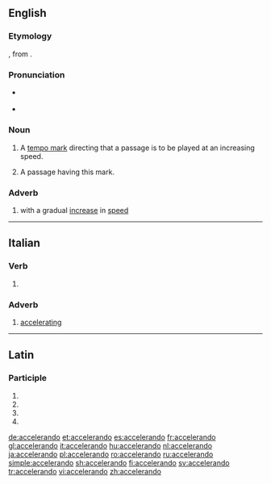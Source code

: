 ==English==

===Etymology===
{{borrowing|it|accelerando|lang=en}}, from {{etyl|la|en}} {{term|accelero|lang=la}}.

===Pronunciation===
* {{a|US}} {{IPA|/ɑ.ˌtʃɛl.ə.ˈɹɑn.do/|lang=en}}
* {{a|UK}} {{IPA|/æksɛləˈɹændəʊ/|lang=en}}

===Noun===
{{en-noun}}

# {{context|music|lang=en}} A [[tempo mark]] directing that a passage is to be played at an increasing speed.
# {{context|music|lang=en}} A passage having this mark.

===Adverb===
{{head|en}}

# {{context|music|lang=en}} with a gradual [[increase]] in [[speed]]

----

==Italian==

===Verb===
{{head|it|gerund}}

# {{gerund of|accelerare|lang=it}}

===Adverb===
{{it-adv}}

# [[accelerating]]

----

==Latin==

===Participle===
{{la-part-form|accelerandō}}

# {{inflection of|accelerandus||dat|m|s|lang=la}}
# {{inflection of|accelerandus||dat|n|s|lang=la}}
# {{inflection of|accelerandus||abl|m|s|lang=la}}
# {{inflection of|accelerandus||abl|n|s|lang=la}}

[[de:accelerando]]
[[et:accelerando]]
[[es:accelerando]]
[[fr:accelerando]]
[[gl:accelerando]]
[[it:accelerando]]
[[hu:accelerando]]
[[nl:accelerando]]
[[ja:accelerando]]
[[pl:accelerando]]
[[ro:accelerando]]
[[ru:accelerando]]
[[simple:accelerando]]
[[sh:accelerando]]
[[fi:accelerando]]
[[sv:accelerando]]
[[tr:accelerando]]
[[vi:accelerando]]
[[zh:accelerando]]